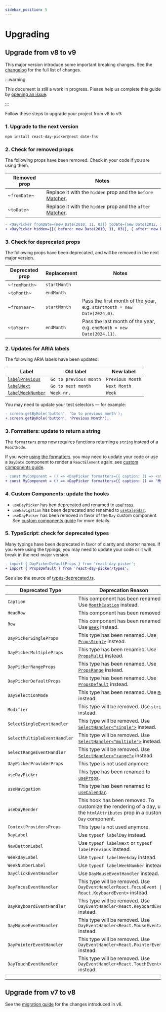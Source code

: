 ```yaml
---
sidebar_position: 5
---
```


# Upgrading

## Upgrade from v8 to v9

This major version introduce some important breaking changes. See the [changelog](./changelog.mdx) for the full list of changes.

:::warning

This document is still a work in progress. Please help us complete this guide by [opening an issue](https://github.com/gpbl/react-day-picker/discussions/categories/daypicker-v9).

:::

Follow these steps to upgrade your project from v8 to v9:

### 1. Upgrade to the next version

```bash npm2yarn
npm install react-day-picker@next date-fns
```

### 2. Check for removed props

The following props have been removed. Check in your code if you are using them.

| Removed prop | Notes                                                                                        |
| ------------ | -------------------------------------------------------------------------------------------- |
| ~`fromDate`~ | Replace it with the `hidden` prop and the `before` [Matcher](./api/type-aliases/Matcher.md). |
| ~`toDate`~   | Replace it with the `hidden` prop and the `after` [Matcher](./api/type-aliases/Matcher.md).  |

```diff
- <DayPicker fromDate={new Date(2010, 11, 03)} toDate={new Date(2012, 10, 01)} />
+ <DayPicker hidden={[{ before: new Date(2010, 11, 03)}, { after: new Date(2012, 10, 01) }]} />
```

### 3. Check for deprecated props

The following props have been deprecated, and will be removed in the next major version.

| Deprecated prop | Replacement  | Notes                                                                   |
| --------------- | ------------ | ----------------------------------------------------------------------- |
| ~`fromMonth`~   | `startMonth` |                                                                         |
| ~`toMonth`~     | `endMonth`   |                                                                         |
| ~`fromYear`~    | `startMonth` | Pass the first month of the year, e.g. `startMonth = new Date(2024,0)`. |
| ~`toYear`~      | `endMonth`   | Pass the last month of the year, e.g. `endMonth = new Date(2024,11)`.   |

### 2. Updates for ARIA labels

The following ARIA labels have been updated:

| Label                                                   | Old label              | New label        |
| ------------------------------------------------------- | ---------------------- | ---------------- |
| [`labelPrevious`](./api/functions/labelPrevious)        | `Go to previous month` | `Previous Month` |
| [`labelNext`](./api/functions/labelNext)                | `Go to next month`     | `Next Month`     |
| [`labelWeekNumber`](./api/functions/labelWeekNumber.md) | `Week nr.`             | `Week`           |

You may need to update your test selectors — for example:

```diff title="./test.js"
- screen.getByRole('button', 'Go to previous month');
+ screen.getByRole('button', 'Previous Month');
```

### 3. Formatters: update to return a string

The `formatters` prop now requires functions returning a `string` instead of a `ReactNode`.

If you were [using the formatters](./using-daypicker/localization.mdx#formatters), you may need to update your code or use a `DayDate` component to render a `ReactElement` again: see [custom components guide](./advanced-guides//custom-components.mdx).

```diff
- const MyComponent = () => <DayPicker formatters={{ caption: () => <strong>My caption</strong> }} />;
+ const MyComponent = () => <DayPicker formatters={{ caption: () => 'My caption' }} />;
```

### 4. Custom Components: update the hooks

- `useDayPicker` has ben deprecated and renamed to [`useProps`](./api/functions/useProps.md).
- `useNavigation` has been deprecated and renamed to [`useCalendar`](./api/functions/useCalendar.md).
- `useDayPicker` has been removed in favor of the `Day` custom component. See [custom components guide](./advanced-guides/custom-components.mdx) for more details.

### 5. TypeScript: check for deprecated types

Many typings have been deprecated in favor of clarity and shorter names. If you were using the typings, you may need to update your code or it will break in the next major version.

```diff
- import { DayPickerDefaultProps } from 'react-day-picker';
+ import { PropsDefault } from 'react-day-picker/types';
```

See also the source of [types-deprecated.ts](https://github.com/gpbl/react-day-picker/blob/next/src/types-deprecated.ts).

| Deprecated Type              | Deprecation Reason                                                                                                          |
| ---------------------------- | --------------------------------------------------------------------------------------------------------------------------- |
| `Caption`                    | This component has been renamed. Use [`MonthCaption`](./api/functions/MonthCaption.md) instead.                             |
| `HeadRow`                    | This component has been removed.                                                                                            |
| `Row`                        | This component has been renamed. Use [`Week`](./api/functions/Week.md) instead.                                             |
| `DayPickerSingleProps`       | This type has been renamed. Use [`PropsSingle`](./api/interfaces/PropsSingle.md) instead.                                   |
| `DayPickerMultipleProps`     | This type has been renamed. Use [`PropsMulti`](./api/interfaces/PropsMulti.md) instead.                                     |
| `DayPickerRangeProps`        | This type has been renamed. Use [`PropsRange`](./api/interfaces/PropsRange.md) instead.                                     |
| `DayPickerDefaultProps`      | This type has been renamed. Use [`PropsDefault`](./api/interfaces/PropsDefault.md) instead.                                 |
| `DaySelectionMode`           | This type has been renamed. Use [`Mode`](./api/type-aliases/Mode.md) instead.                                               |
| `Modifier`                   | This type will be removed. Use `string` instead.                                                                            |
| `SelectSingleEventHandler`   | This type will be removed. Use [`SelectHandler<"single">`](./api/type-aliases/SelectHandler.md) instead.                    |
| `SelectMultipleEventHandler` | This type will be removed. Use [`SelectHandler<"multiple">`](./api/type-aliases/SelectHandler.md) instead.                  |
| `SelectRangeEventHandler`    | This type will be removed. Use [`SelectHandler<"range">`](./api/type-aliases/SelectHandler.md) instead.                     |
| `DayPickerProviderProps`     | This type is not used anymore.                                                                                              |
| `useDayPicker`               | This type has been renamed to [`useProps`](./api/functions/useProps.md).                                                    |
| `useNavigation`              | This type has been renamed to [`useCalendar`](./api/functions/useCalendar.md).                                              |
| `useDayRender`               | This hook has been removed. To customize the rendering of a day, use the `htmlAttributes` prop in a custom `Day` component. |
| `ContextProvidersProps`      | This type is not used anymore.                                                                                              |
| `DayLabel`                   | Use `typeof labelDay` instead.                                                                                              |
| `NavButtonLabel`             | Use `typeof labelNext` or `typeof labelPrevious` instead.                                                                   |
| `WeekdayLabel`               | Use `typeof labelWeekday` instead.                                                                                          |
| `WeekNumberLabel`            | Use `typeof labelWeekNumber` instead.                                                                                       |
| `DayClickEventHandler`       | Use `DayMouseEventHandler` instead.                                                                                         |
| `DayFocusEventHandler`       | This type will be removed. Use `DayEventHandlerReact.FocusEvent \| React.KeyboardEvent>` instead.                           |
| `DayKeyboardEventHandler`    | This type will be removed. Use `DayEventHandler<React.KeyboardEvent>` instead.                                              |
| `DayMouseEventHandler`       | This type will be removed. Use `DayEventHandler<React.MouseEvent>` instead.                                                 |
| `DayPointerEventHandler`     | This type will be removed. Use `DayEventHandler<React.PointerEvent>` instead.                                               |
| `DayTouchEventHandler`       | This type will be removed. Use `DayEventHandler<React.TouchEvent>` instead.                                                 |

---

## Upgrade from v7 to v8

See the [migration guide](https://react-day-picker.js.org/upgrading) for the changes introduced in v8.
